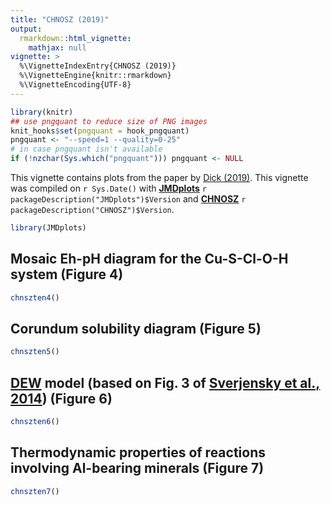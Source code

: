 ```yaml
---
title: "CHNOSZ (2019)"
output: 
  rmarkdown::html_vignette:
    mathjax: null
vignette: >
  %\VignetteIndexEntry{CHNOSZ (2019)}
  %\VignetteEngine{knitr::rmarkdown}
  %\VignetteEncoding{UTF-8}
---
```


```r
library(knitr)
## use pngquant to reduce size of PNG images
knit_hooks$set(pngquant = hook_pngquant)
pngquant <- "--speed=1 --quality=0-25"
# in case pngquant isn't available
if (!nzchar(Sys.which("pngquant"))) pngquant <- NULL 
```

This vignette contains plots from the paper by [<span title="CHNOSZ: Thermodynamic calculations and diagrams for geochemistry">Dick (2019)</span>](https://doi.org/10.3389/feart.2019.00180).
This vignette was compiled on `r Sys.Date()` with **[JMDplots](https://github.com/jedick/JMDplots)** `r packageDescription("JMDplots")$Version` and **[CHNOSZ](http://chnosz.net)** `r packageDescription("CHNOSZ")$Version`.

```r
library(JMDplots)
```

## Mosaic Eh-pH diagram for the Cu-S-Cl-O-H system (Figure 4)
```r
chnszten4()
```

## Corundum solubility diagram (Figure 5)
```r
chnszten5()
```

## <a href="http://www.dewcommunity.org/" title="Deep Earth Water Community">DEW</a> model (based on Fig. 3 of [Sverjensky et al., 2014](http://www.nature.com/doifinder/10.1038/ngeo2291)) (Figure 6)
```r
chnszten6()
```

## Thermodynamic properties of reactions involving Al-bearing minerals (Figure 7)
```r
chnszten7()
```
